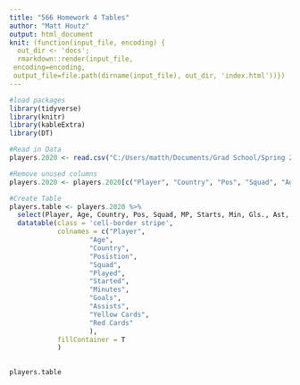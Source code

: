 ```yaml
---
title: "566 Homework 4 Tables"
author: "Matt Houtz"
output: html_document
knit: (function(input_file, encoding) {
  out_dir <- 'docs';
  rmarkdown::render(input_file,
 encoding=encoding,
 output_file=file.path(dirname(input_file), out_dir, 'index.html'))})
---
```


```r
#load packages
library(tidyverse)
library(knitr)
library(kableExtra)
library(DT)
```


```r
#Read in Data
players.2020 <- read.csv("C:/Users/matth/Documents/Grad School/Spring 2022/STAA 566/Data/pl_2020.csv")

#Remove unused columns
players.2020 <- players.2020[c("Player", "Country", "Pos", "Squad", "Age", "MP", "Starts", "Min", "Gls.", "Ast", "CrdY", "CrdR")]
```

```r
#Create Table
players.table <- players.2020 %>%
  select(Player, Age, Country, Pos, Squad, MP, Starts, Min, Gls., Ast, CrdY, CrdR) %>%
  datatable(class = 'cell-border stripe',
            colnames = c("Player",
                    "Age",
                    "Country",
                    "Posistion",
                    "Squad",
                    "Played",
                    "Started",
                    "Minutes",
                    "Goals",
                    "Assists",
                    "Yellow Cards",
                    "Red Cards"
                    ),
            fillContainer = T
            )
  

players.table
```


